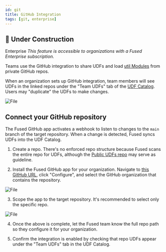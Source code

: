 ```yaml
---
id: git
title: GitHub Integration
tags: [git, enterprise]
---
```




## <Tag color="#D1E550" fontColor="#141414" >🚧 Under Construction</Tag>


<Tag color="#3399ff">Enterprise</Tag> _This feature is accessible to organizations with a Fused Enterprise subscription._

Teams use the GitHub integration to share UDFs and load [util Modules](/core-concepts/write/#utils-module) from private GitHub repos.

When an organization sets up GitHub integration, team members will see UDFs in the linked repos under the "Team UDFs" tab of the [UDF Catalog](/workbench/udf-catalog/). Users may "duplicate" the UDFs to make changes.


<div style={{textAlign: 'center'}}>
<img src={gh1} alt="File" style={{width: 600}} />
</div>


## Connect your GitHub repository

The Fused GitHub app activates a webhook to listen to changes to the `main` branch of the target repository. When a change is detected, Fused syncs UDFs into the UDF Catalog.

1. Create a repo. There's no enforced repo structure because Fused scans the entire repo for UDFs, although the [Public UDFs repo](https://github.com/fusedio/udfs) may serve as guideline.

2. Install the Fused GitHub app for your organization. Navigate to [this GitHub URL](https://github.com/apps/fused-io), click "Configure", and select the GitHub organization that contains the repository.


<div style={{textAlign: 'center'}}>
<img src={gh2} alt="File" style={{width: 400}} />
</div>

3. Scope the app to the target repository. It's recommended to select only the specific repo.


<div style={{textAlign: 'center'}}>
<img src={gh3} alt="File" style={{width: 400}} />
</div>


4. Once the above is complete, let the Fused team know the full repo path so they configure it for your organization.

5. Confirm the integration is enabled by checking that repo UDFs appear under the "Team UDFs" tab in the UDF Catalog.
